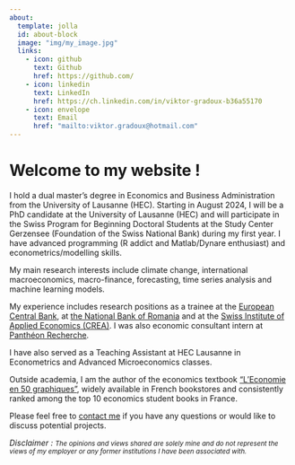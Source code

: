 ```yaml
---
about:
  template: jolla
  id: about-block
  image: "img/my_image.jpg"
  links:
    - icon: github
      text: Github
      href: https://github.com/
    - icon: linkedin
      text: LinkedIn
      href: https://ch.linkedin.com/in/viktor-gradoux-b36a55170
    - icon: envelope
      text: Email
      href: "mailto:viktor.gradoux@hotmail.com"  
---
```


::: {#about-block}
:::

# Welcome to my website !

I hold a dual master's degree in Economics and Business Administration from the University of Lausanne (HEC). Starting in August 2024, I will be a PhD candidate at the University of Lausanne (HEC) and will participate in the Swiss Program for Beginning Doctoral Students at the Study Center Gerzensee (Foundation of the Swiss National Bank) during my first year. I have advanced programming (R addict and Matlab/Dynare enthusiast) and econometrics/modelling skills.

My main research interests include climate change, international macroeconomics, macro-finance, forecasting, time series analysis and machine learning models.

My experience includes research positions as a trainee at the [European Central Bank](https://www.ecb.europa.eu/home/html/index.en.html), at [the National Bank of Romania](https://www.bnr.ro/National-Bank-of-Romania-1144-Mobile.aspx) and at the [Swiss Institute of Applied Economics (CREA)](https://www.unil.ch/crea/home.html). I was also economic consultant intern at [Panthéon Recherche](https://www.pantheon-recherche.com/).

I have also served as a Teaching Assistant at HEC Lausanne in Econometrics and Advanced Microeconomics classes.

Outside academia, I am the author of the economics textbook ["L'Economie en 50 graphiques"](https://www.dunod.com/prepas-concours/economie-en-50-graphiques-pour-reussir-vos-concours), widely available in French bookstores and consistently ranked among the top 10 economics student books in France.

Please feel free to [contact me](mailto:viktor.gradoux@hotmail.com) if you have any questions or would like to discuss potential projects. \


*Disclaimer : <small>The opinions and views shared are solely mine and do not represent the views of my employer or any former institutions I have been associated with.*




